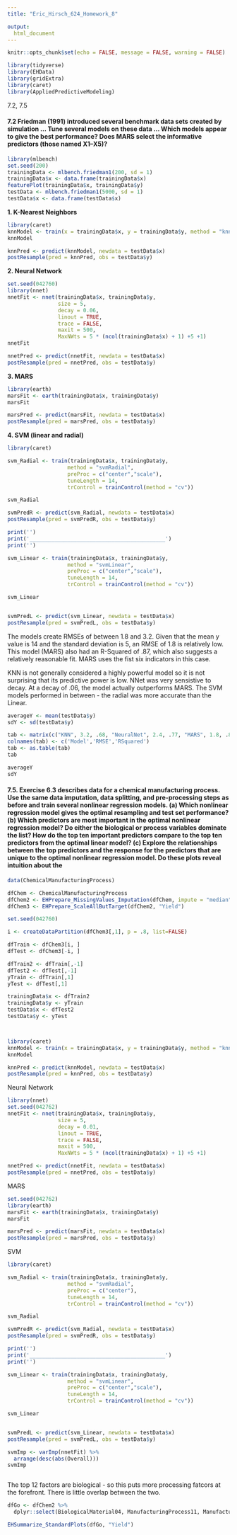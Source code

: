 ```yaml
---
title: "Eric_Hirsch_624_Homework_8"

output:
  html_document
---
```


```r
knitr::opts_chunk$set(echo = FALSE, message = FALSE, warning = FALSE)
```

```r

library(tidyverse)
library(EHData)
library(gridExtra)
library(caret)
library(AppliedPredictiveModeling)

```

7.2, 7.5

#### 7.2 Friedman (1991) introduced several benchmark data sets created by simulation ... Tune several models on these data ... Which models appear to give the best performance? Does MARS select the  informative predictors (those named X1–X5)?

```r


library(mlbench)
set.seed(200)
trainingData <- mlbench.friedman1(200, sd = 1)  
trainingData$x <- data.frame(trainingData$x)  
featurePlot(trainingData$x, trainingData$y)  
testData <- mlbench.friedman1(5000, sd = 1)  
testData$x <- data.frame(testData$x) 
```

__1. K-Nearest Neighbors__ 

```r

library(caret)
knnModel <- train(x = trainingData$x, y = trainingData$y, method = "knn", preProc = c("center", "scale"), tuneLength = 10)
knnModel  

knnPred <- predict(knnModel, newdata = testData$x)
postResample(pred = knnPred, obs = testData$y) 


```

__2. Neural Network__

```r
set.seed(042760)
library(nnet)
nnetFit <- nnet(trainingData$x, trainingData$y,
                size = 5,
                decay = 0.06,
                linout = TRUE,
                trace = FALSE,
                maxit = 500,
                MaxNWts = 5 * (ncol(trainingData$x) + 1) +5 +1)
nnetFit

nnetPred <- predict(nnetFit, newdata = testData$x)
postResample(pred = nnetPred, obs = testData$y)

```

__3. MARS__

```r
library(earth)
marsFit <- earth(trainingData$x, trainingData$y)
marsFit

marsPred <- predict(marsFit, newdata = testData$x)
postResample(pred = marsPred, obs = testData$y)

```

__4. SVM (linear and radial)__

```r
library(caret)

svm_Radial <- train(trainingData$x, trainingData$y,
                   method = "svmRadial",
                   preProc = c("center","scale"),
                   tuneLength = 14,
                   trControl = trainControl(method = "cv"))

svm_Radial

svmPredR <- predict(svm_Radial, newdata = testData$x)
postResample(pred = svmPredR, obs = testData$y)

print('')
print('___________________________________________')
print('')

svm_Linear <- train(trainingData$x, trainingData$y,
                   method = "svmLinear",
                   preProc = c("center","scale"),
                   tuneLength = 14,
                   trControl = trainControl(method = "cv"))

svm_Linear


svmPredL <- predict(svm_Linear, newdata = testData$x)
postResample(pred = svmPredL, obs = testData$y)


```

The models create RMSEs of between 1.8 and 3.2.  Given that the mean y value is 14 and the standard deviation is 5, an RMSE of 1.8 is relatively low.  This model (MARS) also had an R-Squared of .87, which also suggests a relatively reasonable fit.  MARS uses the fist six indicators in this case.

KNN is not generally considered a highly powerful model so it is not surprising that its predictive power is low.  NNet was very sensistive to decay.  At a decay of .06, the model actually outperforms MARS.  The SVM models performed in between  - the radial was more accurate than the Linear.

```r

averageY <- mean(testData$y)
sdY <- sd(testData$y)

tab <- matrix(c("KNN", 3.2, .68, "NeuralNet", 2.4, .77, "MARS", 1.8, .87, "SVM-Linear", 2.8, .70,"SVM_Radial",2.1,.83), ncol=3, byrow=TRUE)
colnames(tab) <- c('Model','RMSE','RSquared')
tab <- as.table(tab)
tab

averageY 
sdY

```


#### 7.5. Exercise 6.3 describes data for a chemical manufacturing process. Use  the same data imputation, data splitting, and pre-processing steps as before  and train several nonlinear regression models.  (a) Which nonlinear regression model gives the optimal resampling and test  set performance?  (b) Which predictors are most important in the optimal nonlinear regression model? Do either the biological or process variables dominate the  list? How do the top ten important predictors compare to the top ten  predictors from the optimal linear model?  (c) Explore the relationships between the top predictors and the response for  the predictors that are unique to the optimal nonlinear regression model.  Do these plots reveal intuition about the

```r

data(ChemicalManufacturingProcess)

dfChem <- ChemicalManufacturingProcess
dfChem2 <- EHPrepare_MissingValues_Imputation(dfChem, impute = "median")
dfChem3 <- EHPrepare_ScaleAllButTarget(dfChem2, "Yield")

set.seed(042760)

i <- createDataPartition(dfChem3[,1], p = .8, list=FALSE)

dfTrain <- dfChem3[i, ]
dfTest <- dfChem3[-i, ]

dfTrain2 <- dfTrain[,-1]
dfTest2 <- dfTest[,-1]
yTrain <- dfTrain[,1]
yTest <- dfTest[,1]

trainingData$x <- dfTrain2
trainingData$y <- yTrain
testData$x <- dfTest2
testData$y <- yTest




```

```r

library(caret)
knnModel <- train(x = trainingData$x, y = trainingData$y, method = "knn", preProc = c("center"), tuneLength = 10)
knnModel  


```

```r

knnPred <- predict(knnModel, newdata = testData$x)
postResample(pred = knnPred, obs = testData$y) 

```
Neural Network

```r
library(nnet)
set.seed(042762)
nnetFit <- nnet(trainingData$x, trainingData$y,
                size = 5,
                decay = 0.01,
                linout = TRUE,
                trace = FALSE,
                maxit = 500,
                MaxNWts = 5 * (ncol(trainingData$x) + 1) +5 +1)

nnetPred <- predict(nnetFit, newdata = testData$x)
postResample(pred = nnetPred, obs = testData$y)

```

MARS

```r
set.seed(042762)
library(earth)
marsFit <- earth(trainingData$x, trainingData$y)
marsFit

marsPred <- predict(marsFit, newdata = testData$x)
postResample(pred = marsPred, obs = testData$y)

```

SVM

```r
library(caret)

svm_Radial <- train(trainingData$x, trainingData$y,
                   method = "svmRadial",
                   preProc = c("center"),
                   tuneLength = 14,
                   trControl = trainControl(method = "cv"))

svm_Radial

svmPredR <- predict(svm_Radial, newdata = testData$x)
postResample(pred = svmPredR, obs = testData$y)

print('')
print('___________________________________________')
print('')

svm_Linear <- train(trainingData$x, trainingData$y,
                   method = "svmLinear",
                   preProc = c("center","scale"),
                   tuneLength = 14,
                   trControl = trainControl(method = "cv"))

svm_Linear


svmPredL <- predict(svm_Linear, newdata = testData$x)
postResample(pred = svmPredL, obs = testData$y)


```

```r

svmImp <- varImp(nnetFit) %>%
  arrange(desc(abs(Overall)))
svmImp



```


The top 12 factors are biological - so this puts more processing fatcors at the forefront.  There is little overlap between the two.

```r

dfGo <- dfChem2 %>%
  dplyr::select(BiologicalMaterial04, ManufacturingProcess11, ManufacturingProcess21, ManufacturingProcess37, ManufacturingProcess23, Yield)

EHSummarize_StandardPlots(dfGo, "Yield")

```
